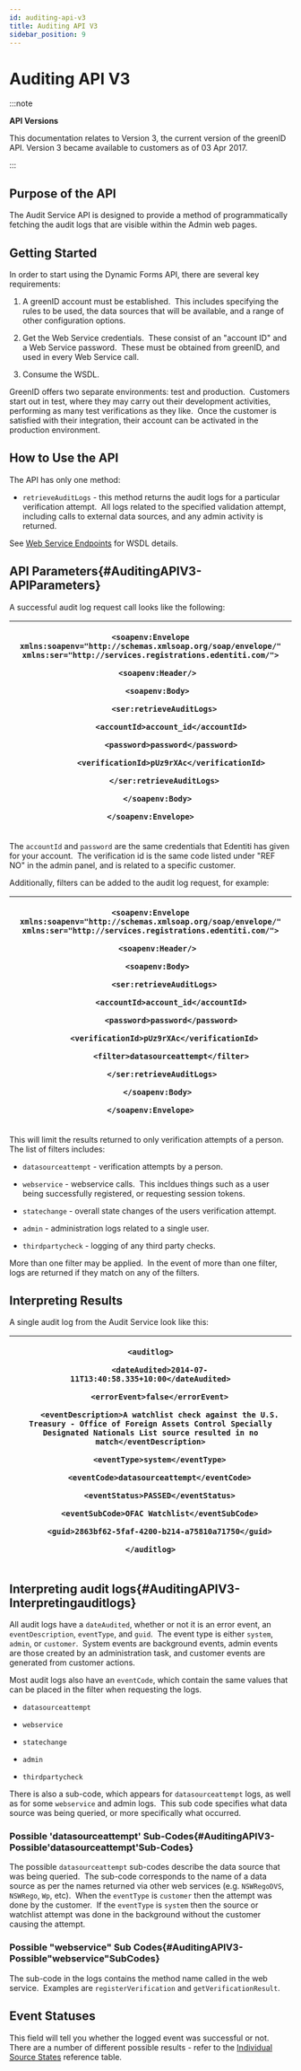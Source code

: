 ```yaml
---
id: auditing-api-v3
title: Auditing API V3
sidebar_position: 9
---
```


# Auditing API V3

:::note

**API Versions**

This documentation relates to Version 3, the current version of the greenID API. Version 3 became available to customers as of 03 Apr 2017.

:::

## Purpose of the API

The Audit Service API is designed to provide a method of programmatically fetching the audit logs that are visible within the Admin web pages.

## Getting Started

In order to start using the Dynamic Forms API, there are several key requirements:

1. A greenID account must be established.  This includes specifying the rules to be used, the data sources that will be available, and a range of other configuration options.

2. Get the Web Service credentials.  These consist of an "account ID" and a Web Service password.  These must be obtained from greenID, and used in every Web Service call.

3. Consume the WSDL.

GreenID offers two separate environments: test and production.  Customers start out in test, where they may carry out their development activities, performing as many test verifications as they like.  Once the customer is satisfied with their integration, their account can be activated in the production environment.  

## How to Use the API

The API has only one method:

- `retrieveAuditLogs` - this method returns the audit logs for a particular verification attempt.  All logs related to the specified validation attempt, including calls to external data sources, and any admin activity is returned.

See [Web Service Endpoints](https://vixverify.atlassian.net/wiki/spaces/GREEN/pages/8880463/Web+Service+Endpoints) for WSDL details. 

## API Parameters{#AuditingAPIV3-APIParameters}

A successful audit log request call looks like the following:

| <p>`<soapenv:Envelope xmlns:soapenv="http://schemas.xmlsoap.org/soap/envelope/"` `xmlns:ser="http://services.registrations.edentiti.com/">`</p><p>`   <soapenv:Header/>`</p><p>`   <soapenv:Body>`</p><p>`      <ser:retrieveAuditLogs>`</p><p>`         <accountId>account_id</accountId>`</p><p>`         <password>password</password>`</p><p>`         <verificationId>pUz9rXAc</verificationId>`</p><p>`      </ser:retrieveAuditLogs>`</p><p>`   </soapenv:Body>`</p><p>`</soapenv:Envelope>`</p> |
| ------------------------------------------------------------------------------------------------------------------------------------------------------------------------------------------------------------------------------------------------------------------------------------------------------------------------------------------------------------------------------------------------------------------------------------------------------------------------------------------------------- |

The `accountId` and `password` are the same credentials that Edentiti has given for your account.  The verification id is the same code listed under "REF NO" in the admin panel, and is related to a specific customer.

Additionally, filters can be added to the audit log request, for example:

| <p>`<soapenv:Envelope xmlns:soapenv="http://schemas.xmlsoap.org/soap/envelope/"` `xmlns:ser="http://services.registrations.edentiti.com/">`</p><p>`   <soapenv:Header/>`</p><p>`   <soapenv:Body>`</p><p>`      <ser:retrieveAuditLogs>`</p><p>`         <accountId>account_id</accountId>`</p><p>`         <password>password</password>`</p><p>`         <verificationId>pUz9rXAc</verificationId>   `</p><p>`         <filter>datasourceattempt</filter>`</p><p>`     </ser:retrieveAuditLogs>`</p><p>`   </soapenv:Body>`</p><p>`</soapenv:Envelope>`</p> |
| ------------------------------------------------------------------------------------------------------------------------------------------------------------------------------------------------------------------------------------------------------------------------------------------------------------------------------------------------------------------------------------------------------------------------------------------------------------------------------------------------------------------------------------------------------------- |

This will limit the results returned to only verification attempts of a person.  The list of filters includes:

- `datasourceattempt` - verification attempts by a person.

- `webservice` - webservice calls.  This incldues things such as a user being successfully registered, or requesting session tokens.

- `statechange` - overall state changes of the users verification attempt.

- `admin` - administration logs related to a single user.

- `thirdpartycheck` - logging of any third party checks.

More than one filter may be applied.  In the event of more than one filter, logs are returned if they match on any of the filters.

## Interpreting Results

A single audit log from the Audit Service look like this:

| <p>`<auditlog>`</p><p>`    <dateAudited>2014-07-11T13:40:58.335+10:00</dateAudited>`</p><p>`    <errorEvent>false</errorEvent>`</p><p>`    <eventDescription>A watchlist check against the U.S. Treasury - Office of Foreign Assets Control Specially Designated Nationals List source resulted in no match</eventDescription>`</p><p>`    <eventType>system</eventType>`</p><p>`    <eventCode>datasourceattempt</eventCode>`</p><p>`    <eventStatus>PASSED</eventStatus>`</p><p>`    <eventSubCode>OFAC Watchlist</eventSubCode>`</p><p>`    <guid>2863bf62-5faf-4200-b214-a75810a71750</guid>`</p><p>`</auditlog>`</p> |
| -------------------------------------------------------------------------------------------------------------------------------------------------------------------------------------------------------------------------------------------------------------------------------------------------------------------------------------------------------------------------------------------------------------------------------------------------------------------------------------------------------------------------------------------------------------------------------------------------------------------------- |

## Interpreting audit logs{#AuditingAPIV3-Interpretingauditlogs}

All audit logs have a `dateAudited`, whether or not it is an error event, an `eventDescription`, `eventType`, and `guid`.  The event type is either `system`, `admin`, or `customer`.  System events are background events, admin events are those created by an administration task, and customer events are generated from customer actions.

Most audit logs also have an `eventCode`, which contain the same values that can be placed in the filter when requesting the logs.

- `datasourceattempt`

- `webservice`

- `statechange`

- `admin`

- `thirdpartycheck`

There is also a sub-code, which appears for `datasourceattempt` logs, as well as for some `webservice` and admin logs.  This sub code specifies what data source was being queried, or more specifically what occurred.

### Possible 'datasourceattempt' Sub-Codes{#AuditingAPIV3-Possible'datasourceattempt'Sub-Codes}

The possible `datasourceattempt` sub-codes describe the data source that was being queried.  The sub-code corresponds to the name of a data source as per the names returned via other web services (e.g. `NSWRegoDVS`, `NSWRego`, `Wp`, etc).  When the `eventType` is `customer` then the attempt was done by the customer.  If the `eventType` is `system` then the source or watchlist attempt was done in the background without the customer causing the attempt. 

### Possible "webservice" Sub Codes{#AuditingAPIV3-Possible"webservice"SubCodes}

The sub-code in the logs contains the method name called in the web service.  Examples are `registerVerification` and `getVerificationResult`. 

## Event Statuses

This field will tell you whether the logged event was successful or not.  There are a number of different possible results - refer to the [Individual Source States](https://vixverify.atlassian.net/wiki/spaces/GREEN/pages/60482483/Reference+Tables+V3#ReferenceTablesV3-IndividualSourceStates) reference table. 
